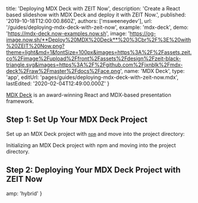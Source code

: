 
  title: 'Deploying MDX Deck with ZEIT Now',
  description:
    'Create a React based slideshow with MDX Deck and deploy it with ZEIT Now.',
  published: '2019-10-18T12:00:00.860Z',
  authors: ['msweeneydev'],
  url: '/guides/deploying-mdx-deck-with-zeit-now',
  example: 'mdx-deck',
  demo: 'https://mdx-deck.now-examples.now.sh',
  image:
    'https://og-image.now.sh/**Deploy%20MDX%20Deck**%20%3Cbr%2F%3E%20with%20ZEIT%20Now.png?theme=light&md=1&fontSize=100px&images=https%3A%2F%2Fassets.zeit.co%2Fimage%2Fupload%2Ffront%2Fassets%2Fdesign%2Fzeit-black-triangle.svg&images=https%3A%2F%2Fgithub.com%2Fjxnblk%2Fmdx-deck%2Fraw%2Fmaster%2Fdocs%2Face.png',
  name: 'MDX Deck',
  type: 'app',
  editUrl: 'pages/guides/deploying-mdx-deck-with-zeit-now.mdx',
  lastEdited: '2020-02-04T12:49:00.000Z'
}

[MDX Deck](https://github.com/jxnblk/mdx-deck) is an award-winning React and MDX-based presentation framework.

## Step 1: Set Up Your MDX Deck Project

Set up an MDX Deck project with [`npm`](https://www.npmjs.com) and move into the project directory:

<Snippet dark text="npm init deck my-presentation && cd my-presentation" />
<Caption>Initializing an MDX Deck project with <Link href="https://www.npmjs.com">npm</Link> and moving into the project directory.</Caption>

## Step 2: Deploying Your MDX Deck Project with ZEIT Now

<DeploySection meta={meta} />


  amp: 'hybrid'
}
